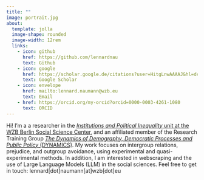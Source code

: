 ```yaml
---
title: ""
image: portrait.jpg
about:
  template: jolla
  image-shape: rounded
  image-width: 12rem
  links:
    - icon: github
      href: https://github.com/lennardnau
      text: Github
    - icon: google
      href: https://scholar.google.de/citations?user=HitgLnwAAAAJ&hl=de&oi=ao
      text: Google Scholar
    - icon: envelope
      href: mailto:lennard.naumann@wzb.eu
      text: Email
    - href: https://orcid.org/my-orcid?orcid=0000-0003-4261-1080
      text: ORCID
---
```


Hi! I'm a a researcher in the [*Institutions and Political Inequality* unit at the WZB Berlin Social Science Center](https://www.wzb.eu/en/research/political-economy-of-development/institutions-and-political-inequality), and an affiliated member of the Research Training Group [*The Dynamics of Demography, Democratic Processes and Public Policy* (DYNAMICS)](https://www.sowi.hu-berlin.de/en/dynamics). My work focuses on intergroup relations, prejudice, and outgroup avoidance, using experimental and quasi-experimental methods. In addition, I am interested in webscraping and the use of Large Language Models (LLM) in the social sciences. Feel free to get in touch: lennard\[dot\]naumann\[at\]wzb\[dot\]eu
